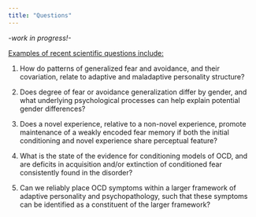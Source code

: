 ```yaml
---
title: "Questions"
---
```


*-work in progress!-*

[Examples of recent scientific questions include:]{.ul}

1.  How do patterns of generalized fear and avoidance, and their covariation, relate to adaptive and maladaptive personality structure?

2.  Does degree of fear or avoidance generalization differ by gender, and what underlying psychological processes can help explain potential gender differences?

3.  Does a novel experience, relative to a non-novel experience, promote maintenance of a weakly encoded fear memory if both the initial conditioning and novel experience share perceptual feature?

4.  What is the state of the evidence for conditioning models of OCD, and are deficits in acquisition and/or extinction of conditioned fear consistently found in the disorder?

5.  Can we reliably place OCD symptoms within a larger framework of adaptive personality and psychopathology, such that these symptoms can be identified as a constituent of the larger framework?
